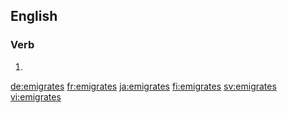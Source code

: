 ==English==

===Verb===
{{head|en}}

# {{en-third-person singular of|emigrate}}

[[de:emigrates]]
[[fr:emigrates]]
[[ja:emigrates]]
[[fi:emigrates]]
[[sv:emigrates]]
[[vi:emigrates]]